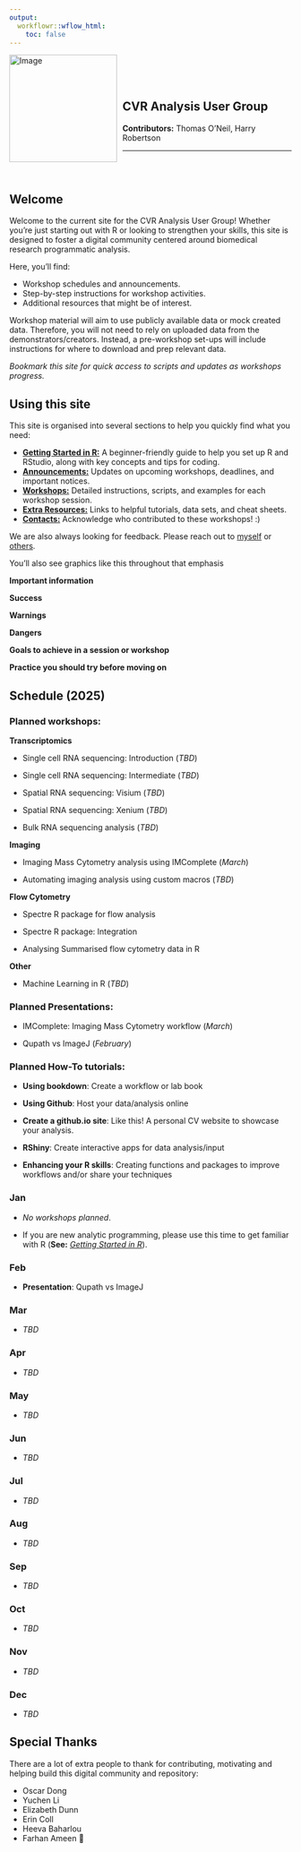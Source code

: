 ```yaml
---
output:
  workflowr::wflow_html:
    toc: false
---
```


<!---
To do:

- add archive? 

<--->

<div style="text-align: left;">
  <img src="assets/logo/logo.png" alt="Image" style="width: 2in; float: left; margin-right: 10px;">
  <div style="overflow: hidden; padding-top: 10%;">

## **CVR Analysis User Group**    
**Contributors:** Thomas O'Neil, Harry Robertson
<hr>
</div> 
<br>
 
## Welcome

Welcome to the current site for the CVR Analysis User Group! Whether you're just starting out with R or looking to strengthen your skills, this site is designed to foster a digital community centered around biomedical research programmatic analysis. 

Here, you'll find:

- Workshop schedules and announcements.
- Step-by-step instructions for workshop activities.
- Additional resources that might be of interest. 
 
Workshop material will aim to use publicly available data or mock created data. Therefore, you will not need to rely on uploaded data from the demonstrators/creators. Instead, a pre-workshop set-ups will include instructions for where to download and prep relevant data. 

<hint-text style="text-size:1.2em">*Bookmark this site for quick access to scripts and updates as workshops progress.*</hint-text>

<wimr> 

## Using this site

This site is organised into several sections to help you quickly find what you need:

- [**Getting Started in R:**](https://drthomasoneil.github.io/analysis-user-group/0_start.html) A beginner-friendly guide to help you set up R and RStudio, along with key concepts and tips for coding.
- [**Announcements:**](https://drthomasoneil.github.io/analysis-user-group/0_announcements.html) Updates on upcoming workshops, deadlines, and important notices.
- [**Workshops:**](https://drthomasoneil.github.io/analysis-user-group/0_workshops.html) Detailed instructions, scripts, and examples for each workshop session.
- [**Extra Resources:**](https://drthomasoneil.github.io/analysis-user-group/0_resources.html) Links to helpful tutorials, data sets, and cheat sheets. 
- [**Contacts:**](https://drthomasoneil.github.io/analysis-user-group/0_contacts.html) Acknowledge who contributed to these workshops! :) 

We are also always looking for feedback. Please reach out to [myself](thomas.oneil@sydney.edu.au) or [others](https://drthomasoneil.github.io/analysis-user-group/0_contacts.html).

You'll also see graphics like this throughout that emphasis 

<div class="hint-info">
**Important information**
</div>
<div class="hint-success">
**Success**
</div>
<div class="hint-warning">
**Warnings**
</div>
<div class="hint-danger">
**Dangers**
</div>
<div class="hint-goals">
**Goals to achieve in a session or workshop**
</div>
<div class="hint-practice">
**Practice you should try before moving on**
</div>

<wimr>

## Schedule (2025)

### **Planned workshops:**

**Transcriptomics**

- Single cell RNA sequencing: Introduction (*TBD*)

- Single cell RNA sequencing: Intermediate (*TBD*)

- Spatial RNA sequencing: Visium (*TBD*)

- Spatial RNA sequencing: Xenium (*TBD*)

- Bulk RNA sequencing analysis (*TBD*)

**Imaging**

- Imaging Mass Cytometry analysis using IMComplete (*March*)

- Automating imaging analysis using custom macros (*TBD*)

**Flow Cytometry**

- Spectre R package for flow analysis

- Spectre R package: Integration

- Analysing Summarised flow cytometry data in R

**Other**

- Machine Learning in R (*TBD*)

### **Planned Presentations:**

- IMComplete: Imaging Mass Cytometry workflow (*March*)

- Qupath vs ImageJ (*February*)

### **Planned How-To tutorials:**

- **Using bookdown**: Create a workflow or lab book

- **Using Github**: Host your data/analysis online

- **Create a github.io site**: Like this! A personal CV website to showcase your analysis.

- **RShiny**: Create interactive apps for data analysis/input

- **Enhancing your R skills**: Creating functions and packages to improve workflows and/or share your techniques



<div class="tab-content">

### Jan

- *No workshops planned*. 

- If you are new analytic programming, please use this time to get familiar with R (**See:** [*Getting Started in R*](https://drthomasoneil.github.io/analysis-user-group/0_start.html)).

### Feb

- **Presentation**: Qupath vs ImageJ

### Mar

- *TBD*

### Apr

- *TBD*

### May

- *TBD*

### Jun

- *TBD*

### Jul

- *TBD*

### Aug

- *TBD*

### Sep

- *TBD*

### Oct

- *TBD*

### Nov

- *TBD*

### Dec

- *TBD*

</div>

<wimr>

## Special Thanks

There are a lot of extra people to thank for contributing, motivating and helping build this digital community and repository:

- Oscar Dong
- Yuchen Li
- Elizabeth Dunn
- Erin Coll
- Heeva Baharlou
- Farhan Ameen 🌟











